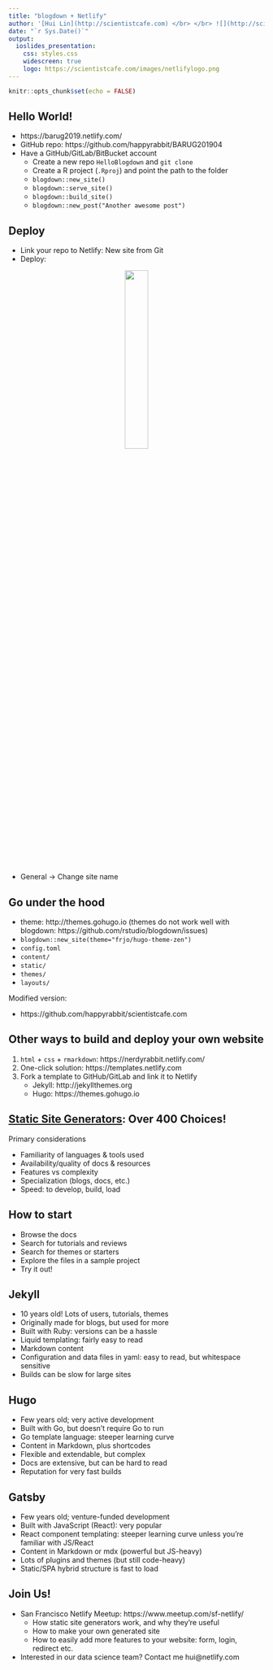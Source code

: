 ```yaml
---
title: "blogdown + Netlify"
author: '[Hui Lin](http://scientistcafe.com) </br> </br> ![](http://scientistcafe.com/images/netlifylogo.png){width=15%}'
date: "`r Sys.Date()`"
output:
  ioslides_presentation:
    css: styles.css
    widescreen: true
    logo: https://scientistcafe.com/images/netlifylogo.png
---
```


```r
knitr::opts_chunk$set(echo = FALSE)
```

## Hello World!

- https://barug2019.netlify.com/
- GitHub repo: https://github.com/happyrabbit/BARUG201904
- Have a GitHub/GitLab/BitBucket account
   - Create a new repo `HelloBlogdown` and `git clone` 
   - Create a R project (`.Rproj`) and point the path to the folder
   - `blogdown::new_site()`
   - `blogdown::serve_site()`
   - `blogdown::build_site()`
   - `blogdown::new_post("Another awesome post")`
   
## Deploy

- Link your repo to Netlify: New site from Git
- Deploy: 

<center>
![](images/deploysetting.png){width=30%}
</center>

- General -> Change site name 

## Go under the hood

- theme: http://themes.gohugo.io (themes do not work well with blogdown: https://github.com/rstudio/blogdown/issues)
- `blogdown::new_site(theme="frjo/hugo-theme-zen")`
- `config.toml`
- `content/`
- `static/`
- `themes/`
- `layouts/`

Modified version:

- https://github.com/happyrabbit/scientistcafe.com

## Other ways to build and deploy your own website

1. `html` + `css` + `rmarkdown`: https://nerdyrabbit.netlify.com/
2. One-click solution: https://templates.netlify.com
3. Fork a template to GitHub/GitLab and link it to Netlify 
    - Jekyll: http://jekyllthemes.org
    - Hugo: https://themes.gohugo.io

## [Static Site Generators](https://www.staticgen.com/): Over 400 Choices!

Primary considerations

- Familiarity of languages & tools used
- Availability/quality of docs & resources
- Features vs complexity
- Specialization (blogs, docs, etc.)
- Speed: to develop, build, load

## How to start

- Browse the docs
- Search for tutorials and reviews
- Search for themes or starters
- Explore the files in a sample project
- Try it out!

## Jekyll

- 10 years old! Lots of users, tutorials, themes
- Originally made for blogs, but used for more
- Built with Ruby: versions can be a hassle
- Liquid templating: fairly easy to read
- Markdown content
- Configuration and data files in yaml: easy to read, but whitespace sensitive
- Builds can be slow for large sites

## Hugo

- Few years old; very active development
- Built with Go, but doesn't require Go to run
- Go template language: steeper learning curve
- Content in Markdown, plus shortcodes
- Flexible and extendable, but complex
- Docs are extensive, but can be hard to read
- Reputation for very fast builds

## Gatsby

- Few years old; venture-funded development
- Built with JavaScript (React): very popular
- React component templating: steeper learning curve unless you're familiar with JS/React
- Content in Markdown or mdx (powerful but JS-heavy)
- Lots of plugins and themes (but still code-heavy)
- Static/SPA hybrid structure is fast to load


## Join Us!

- San Francisco Netlify Meetup: https://www.meetup.com/sf-netlify/
    - How static site generators work, and why they're useful
    - How to make your own generated site
    - How to easily add more features to your website: form, login, redirect etc.

- Interested in our data science team? Contact me hui@netlify.com

   
